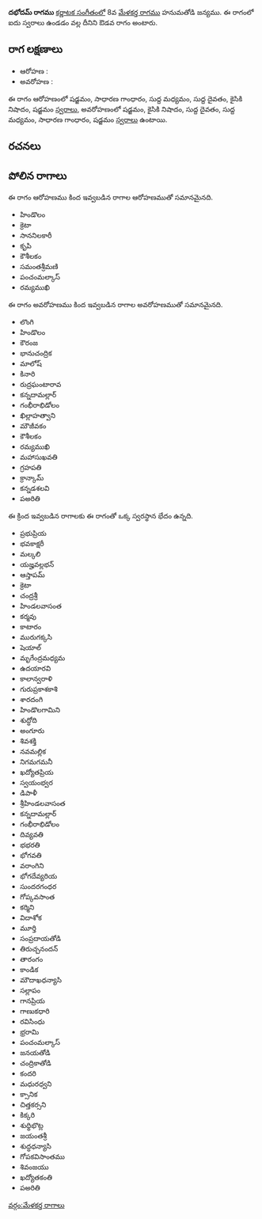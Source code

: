 {{Infobox ragam
	| name          	= దభోదమ్
	| synonym	    	= 
	| mela          	= 
	| chakra        	= 
	| janaka        	= 
	| type          	= ఔడవ
	| arohanam      	= {{svaraC|S|G2|M1|D1|N2|S'}} 
	| avarohanam    	= {{svaraC|S'|N2|D1|M1|G2|S}}
	| jeeva         	=
	| chhaya        	=
	| nyasa         	=
	| vishesha      	= 
	| equivalent  		= 
}}
{{కర్ణాటక సంగీత రాగాలు}}
'''దభోదమ్ రాగము''' [[కర్ణాటక సంగీతం]]లో 8వ [[మేళకర్త రాగము]] హనుమతోడి జన్యము.  ఈ రాగంలో ఐదు స్వరాలు ఉండడం వల్ల దీనిని ఔడవ రాగం అంటారు.


==రాగ లక్షణాలు==


* ఆరోహణ : {{svaraC|S|G2|M1|D1|N2|S'}} 
* అవరోహణ : {{svaraC|S'|N2|D1|M1|G2|S}}

ఈ రాగం ఆరోహణంలో షడ్జమం, సాధారణ గాంధారం, సుద్ద మధ్యమం, సుద్ద దైవతం, కైసికి నిషాదం, షడ్జమం [[స్వరాలు]], అవరోహణంలో షడ్జమం, కైసికి నిషాదం, సుద్ద దైవతం, సుద్ద మధ్యమం, సాధారణ గాంధారం, షడ్జమం [[స్వరాలు]] ఉంటాయి.

==రచనలు==



==పోలిన రాగాలు==
ఈ రాగం ఆరోహణము కింద ఇవ్వబడిన రాగాల ఆరోహణముతో సమానమైనది.
* హిండొలం
* క్రెటా
* సాననిలకారీ
* కృపి
* కౌశీలకం
* సమంతశ్రీమణి
* పంచంమల్కాస్
* రమ్యముఖి

ఈ రాగం అవరోహణము కింద ఇవ్వబడిన రాగాల అవరోహణముతో సమానమైనది.
* లొంగి
* హిండొలం
* కౌరంజ
* భానుచంద్రిక
* మాలోష్
* కినారి
* రుద్రఘంటారావ
* కన్నదామల్లార్
* గంభీరాభిడోలం
* ఖిల్లాహత్వాని
* మౌజీవకం
* కౌశీలకం
* రమ్యముఖి
* మహాసుఖవతి
* గ్రహపతి
* క్రాన్కామ్
* కన్నడశలవి
* పఅరితి

ఈ క్రింద ఇవ్వబడిన రాగాలకు ఈ రాగంతో ఒక్క స్వరస్థాన భేదం ఉన్నది.
* ప్రభుప్రియ
* భవకాక్షరీ
* మల్కలి
* యజ్హవల్లభన్
* ఆస్తాపమ్
* క్రెటా
* చంద్రశ్రీ
* హిండలవాసంత
* కర్మవు
* కాటారం
* మురుగక్కసి
* షెయాల్
* మృగేంద్రమధ్యమ
* ఉదయారవి
* కాలాన్వరాళి
* గురుప్రకాశకాశి
* శారదంగి
* హిండొలగామిని
* శుద్ధోది
* అంగూరు
* శివశక్తి
* నవమల్లిక
* నిగమగమనీ
* ఖద్యోతప్రియ
* స్వయంభ్వర
* డిపాళీ
* శ్రీహిండలవాసంత
* కన్నదామల్లార్
* గంభీరాభిడోలం
* దివ్యవతి
* భభరతి
* భోగవతి
* వరాంగిని
* భోగదేవ్యరియ
* సుందరగంధర
* గోప్కవసాంత
* కర్మిని
* విదాశోక
* మూర్తి
* సంప్రదాయతోడి
* తిరుచ్చనందన్
* తారంగం
* కాండిక
* మౌదాఖధన్యాసి
* సల్లాపం
* గానప్రియ
* గాణుకధారి
* రవిసింధు
* భ్రరామి
* పంచంమల్కాస్
* జనయతోడి
* చంద్రికాతోడి
* కందరి
* మధురధ్వని
* క్సానిక
* చిత్తకర్సని
* కిక్కరి
* శుధ్ధిభొట్ల
* జయంతశ్రీ
* శుద్ధధన్యాసి
* గోపకవిసాంతము
* శివంజయు
* ఖద్యోతకంతి
* పఅరితి



[[వర్గం:మేళకర్త రాగాలు]]